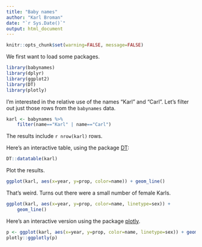 ```yaml
---
title: "Baby names"
author: "Karl Broman"
date: "`r Sys.Date()`"
output: html_document
---
```


```r
knitr::opts_chunk$set(warning=FALSE, message=FALSE)
```

We first want to load some packages.

```r
library(babynames)
library(dplyr)
library(ggplot2)
library(DT)
library(plotly)
```

I'm interested in the relative use of the names "Karl" and "Carl". Let's filter out just those rows from the `babynames` data.

```r
karl <- babynames %>%
    filter(name=="Karl" | name=="Carl")
```

The results include `r nrow(karl)` rows.

Here's an interactive table, using the package [DT](https://github.com/rstudio/DT):

```r
DT::datatable(karl)
```

Plot the results.

```r
ggplot(karl, aes(x=year, y=prop, color=name)) + geom_line()
```

That's weird. Turns out there were a small number of female Karls.

```r
ggplot(karl, aes(x=year, y=prop, color=name, linetype=sex)) +
    geom_line()
```

Here's an interactive version using the package [plotly](https://plot.ly/r/).

```r
p <- ggplot(karl, aes(x=year, y=prop, color=name, linetype=sex)) + geom_line()
plotly::ggplotly(p)
```